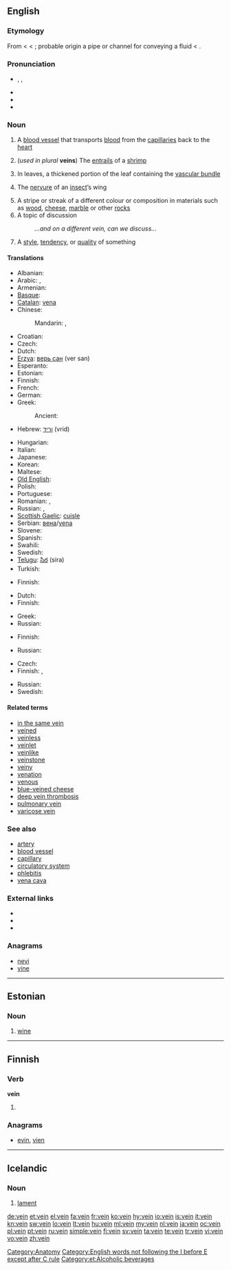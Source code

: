 {{wikipedia}}
==English==

===Etymology===
From {{etyl|enm}} < {{etyl|fro}} < {{etyl|la}} {{term|vena|vēna|lang=la|a blood-vessel, vein, artery, also a watercourse, a vein of metal, a vein or streak of wood or stone, a row of trees, strength, a person's natural bent, ect.}}; probable origin a pipe or channel for conveying a fluid < {{term|vehere|lang=la||to carry, convey}}.

===Pronunciation===
* {{a|UK|US}} {{enPR|vān}}, {{IPA|/veɪn/}}, {{SAMPA|/veIn/}}
* {{audio|en-us-vein.ogg|Audio (US)}}
* {{homophones|vain|vane}}
* {{rhymes|eɪn}}

===Noun===
{{en-noun}}

# {{anatomy}} A [[blood vessel]] that transports [[blood]] from the [[capillary|capillaries]] back to the [[heart]]
# (''used in plural'' '''veins''') The [[entrails]] of a [[shrimp]]
# {{botany}} In leaves, a thickened portion of the leaf containing the [[vascular bundle]]
# {{zoology}} The [[nervure]] of an [[insect]]’s wing
# A stripe or streak of a different colour or composition in materials such as [[wood]], [[cheese]], [[marble]] or other [[rock]]s
# A topic of discussion
#: ''...and on a different vein, can we discuss...''
# A [[style]], [[tendency]], or [[quality]] of something

====Translations====
{{trans-top|blood vessel}}
* Albanian: {{t-|sq|damar|xs=Albanian}}
* Arabic: {{t|ar|وريد|m|tr=wariid}},  {{t-|ar|عرق|m|tr=3irq}}
* Armenian: {{t+|hy|երակ|tr=erak}}
* [[Basque]]: {{t|eu|zain}}
* [[Catalan]]: [[vena]] {{f}}
* Chinese:
*: Mandarin: {{t|cmn|靜脈|sc=Hani}},  {{t|cmn|静脉|tr=jìngmài|sc=Hani}}
* Croatian: {{t-|hr|žila|f}}
* Czech: {{t-|cs|žíla|f}}
* Dutch: {{t+|nl|ader|m}}
* [[Erzya]]: [[верь сан]] (ver san)
* Esperanto: {{t-|eo|vejno|xs=Esperanto}}
* Estonian: {{t-|et|veen}}
* Finnish: {{t+|fi|laskimo}}
* French: {{t+|fr|veine|f}}
* German: {{t+|de|Ader|f}}
* Greek: {{t|el|φλέβα|f|tr=fléva}}
*: Ancient: {{t|grc|φλέψ|f|tr=fleps}}
* Hebrew: [[וריד]] (vrid) {{m}}
{{trans-mid}}
* Hungarian: {{t+|hu|ér}}
* Italian: {{t+|it|vena|f}}
* Japanese: {{t+|ja|静脈|tr=じょうみゃく, jōmyaku}}
* Korean: {{t+|ko|정맥|sc=Hang}}
* Maltese: {{t-|mt|vina|f|xs=Maltese}}
* [[Old English]]: {{t-|ang|ædre|f|alt=ǣdre|xs=Old English}}
* Polish: {{t+|pl|żyła|f}}
* Portuguese: {{t+|pt|veia|f}}
* Romanian: {{t-|ro|venă|f}}, {{t-|ro|vână}}
* Russian: {{t+|ru|вена|f|tr=véna}},  {{t+|ru|жила|f|tr=žíla}}
* [[Scottish Gaelic]]: [[cuisle]] {{f}}
* Serbian: [[вена]]/[[vena]] {{f}}
* Slovene: {{t-|sl|vena|f}}
* Spanish: {{t+|es|vena|f}}
* Swahili: {{t+|sw|mshipa|xs=Swahili}}
* Swedish: {{t+|sv|ven|c}}
* [[Telugu]]: [[సిర]] (sira)
* Turkish: {{t+|tr|damar}}
{{trans-bottom}}

{{trans-top|entrails of a shrimp}}
* Finnish: {{t+|fi|suoli}}
{{trans-mid}}
{{trans-bottom}}

{{trans-top|thickened portion of a leaf}}
* Dutch: {{t-|nl|nerf}}
* Finnish: {{t-|fi|suoni}}
{{trans-mid}}
* Greek: {{t|el|νεύρο|n|tr=névro}}
* Russian: {{t+|ru|жилка|f|tr=žílka}}
{{trans-bottom}}

{{trans-top|nervure of insect’s wing}}
* Finnish: {{t-|fi|siipisuoni}}
{{trans-mid}}
* Russian: {{t+|ru|жилка|f|tr=žílka}}
{{trans-bottom}}

{{trans-top|stripe or streak in stone or other material}}
* Czech: {{t-|cs|žíla|f}}
* Finnish: {{t-|fi|juonne}}, {{t-|fi|suoni}}
{{trans-mid}}
* Russian: {{t|ru|прожилка|f|tr=prožílka}}
* Swedish: {{t|sv|ådra}}
{{trans-bottom}}

====Related terms====
* [[in the same vein]]
* [[veined]]
* [[veinless]]
* [[veinlet]]
* [[veinlike]]
* [[veinstone]]
* [[veiny]]
* [[venation]]
* [[venous]]
* [[blue-veined cheese]]
* [[deep vein thrombosis]]
* [[pulmonary vein]]
* [[varicose vein]]

===See also===
* [[artery]]
* [[blood vessel]]
* [[capillary]]
* [[circulatory system]]
* [[phlebitis]]
* [[vena cava]]

===External links===
* {{R:Webster 1913}}
* {{R:Century 1911}}
* {{R:OneLook}}

===Anagrams===
* [[nevi#English|nevi]]
* [[vine#English|vine]]

[[Category:Anatomy]]
[[Category:English words not following the I before E except after C rule]]

----

==Estonian==
{{wikipedia|lang=et}}

===Noun===
{{et-noun}}

# [[wine]]

[[Category:et:Alcoholic beverages]]

----

==Finnish==

===Verb===
'''vein'''

# {{fi-form of|viedä|type=verb|pr=first-person|pl=singular|mood=indicative|tense=past}}

===Anagrams===
* [[evin#Finnish|evin]], [[vien#Finnish|vien]]

----

==Icelandic==

===Noun===
{{is-noun|n}}

# [[lament]]

[[de:vein]]
[[et:vein]]
[[el:vein]]
[[fa:vein]]
[[fr:vein]]
[[ko:vein]]
[[hy:vein]]
[[io:vein]]
[[is:vein]]
[[it:vein]]
[[kn:vein]]
[[sw:vein]]
[[lo:vein]]
[[lt:vein]]
[[hu:vein]]
[[ml:vein]]
[[my:vein]]
[[nl:vein]]
[[ja:vein]]
[[oc:vein]]
[[pl:vein]]
[[pt:vein]]
[[ru:vein]]
[[simple:vein]]
[[fi:vein]]
[[sv:vein]]
[[ta:vein]]
[[te:vein]]
[[tr:vein]]
[[vi:vein]]
[[vo:vein]]
[[zh:vein]]
